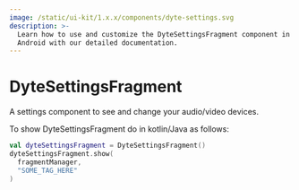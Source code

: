 ```yaml
---
image: /static/ui-kit/1.x.x/components/dyte-settings.svg
description: >-
  Learn how to use and customize the DyteSettingsFragment component in ProductDB's
  Android with our detailed documentation.
---
```


# DyteSettingsFragment

A settings component to see and change your audio/video devices.

To show DyteSettingsFragment do in kotlin/Java as follows:

```kotlin
val dyteSettingsFragment = DyteSettingsFragment()
dyteSettingsFragment.show(
  fragmentManager,
  "SOME_TAG_HERE"
)
```

<head>
  <title>Android DyteSettingsFragment</title>
</head>
